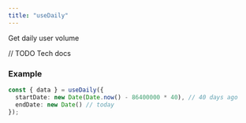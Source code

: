 ```yaml
---
title: "useDaily"
---
```


Get daily user volume

// TODO Tech docs

### Example

```ts
const { data } = useDaily({
  startDate: new Date(Date.now() - 86400000 * 40), // 40 days ago
  endDate: new Date() // today
});
```
